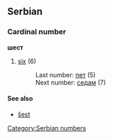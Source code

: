 ==Serbian==
===Cardinal number===
'''шест'''
#[[six]] (6)
#:Last number: [[пет]] (5)
#:Next number: [[седам]] (7)
====See also====
*[[šest]]
[[Category:Serbian numbers]]